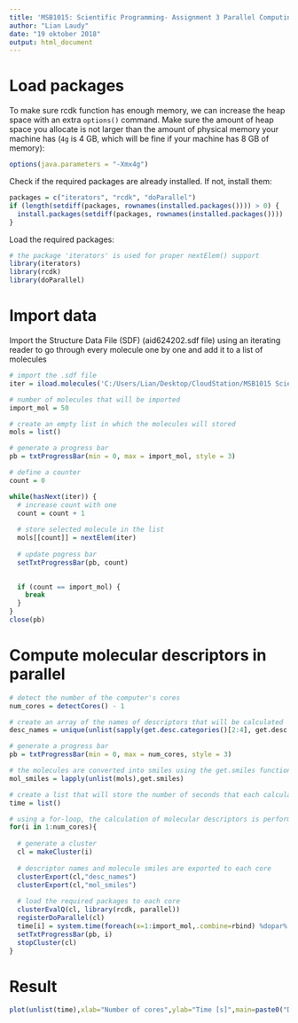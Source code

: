 ```yaml
---
title: 'MSB1015: Scientific Programming- Assignment 3 Parallel Computing'
author: "Lian Laudy"
date: "19 oktober 2018"
output: html_document
---
```


# Load packages

To make sure rcdk function has enough memory, we can increase the heap space with an extra `options()` command. Make
sure the amount of heap space you allocate is not larger than the amount of physical memory your machine has (`4g` is 4 GB, which will be fine if your machine has 8 GB of memory):
```r
options(java.parameters = "-Xmx4g")
```

Check if the required packages are already installed. If not, install them:
```r
packages = c("iterators", "rcdk", "doParallel")
if (length(setdiff(packages, rownames(installed.packages()))) > 0) {
  install.packages(setdiff(packages, rownames(installed.packages())))  
}
```

Load the required packages:
```r
# the package 'iterators' is used for proper nextElem() support
library(iterators)
library(rcdk)
library(doParallel)
```

# Import data

Import the Structure Data File (SDF) (aid624202.sdf file) using an iterating reader to go through every molecule one by one and add it to a list of molecules
```r
# import the .sdf file
iter = iload.molecules('C:/Users/Lian/Desktop/CloudStation/MSB1015 Scientific Programming/Assignments/3 Parallel Computing/aid624202.sdf', type='sdf')

# number of molecules that will be imported
import_mol = 50

# create an empty list in which the molecules will stored
mols = list()

# generate a progress bar  
pb = txtProgressBar(min = 0, max = import_mol, style = 3)

# define a counter
count = 0

while(hasNext(iter)) {
  # increase count with one
  count = count + 1
  
  # store selected molecule in the list
  mols[[count]] = nextElem(iter)   
  
  # update pogress bar
  setTxtProgressBar(pb, count)
  

  if (count == import_mol) {
    break
  }
}
close(pb)
```
# Compute molecular descriptors in parallel 

```r
# detect the number of the computer's cores
num_cores = detectCores() - 1

# create an array of the names of descriptors that will be calculated
desc_names = unique(unlist(sapply(get.desc.categories()[2:4], get.desc.names)))

# generate a progress bar
pb = txtProgressBar(min = 0, max = num_cores, style = 3)

# the molecules are converted into smiles using the get.smiles function
mol_smiles = lapply(unlist(mols),get.smiles)

# create a list that will store the number of seconds that each calculation takes
time = list()

# using a for-loop, the calculation of molecular descriptors is performed using various numbers of cores. The duration of that each calculation takes will be stored
for(i in 1:num_cores){
  
  # generate a cluster
  cl = makeCluster(i)
  
  # descriptor names and molecule smiles are exported to each core
  clusterExport(cl,"desc_names") 
  clusterExport(cl,"mol_smiles")
  
  # load the required packages to each core
  clusterEvalQ(cl, library(rcdk, parallel))
  registerDoParallel(cl) 
  time[i] = system.time(foreach(x=1:import_mol,.combine=rbind) %dopar% eval.desc(parse.smiles(mol_smiles[[x]]),desc_names))
  setTxtProgressBar(pb, i)
  stopCluster(cl)
}
```

# Result
```r
plot(unlist(time),xlab="Number of cores",ylab="Time [s]",main=paste0("Duration to calculate descriptors of ",import_mol," molecules"),type='b')
```
